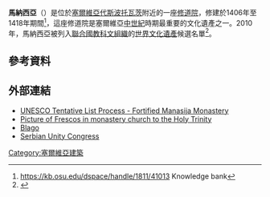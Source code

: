 '''馬納西亞'''（{{lang-sr|Manasija}}）是位於[[塞爾維亞|塞爾維亞]][[代斯波托瓦茨|代斯波托瓦茨]]附近的一座[[修道院|修道院]]，修建於1406年至1418年期間<ref>https://kb.osu.edu/dspace/handle/1811/41013 {{Wayback|url=https://kb.osu.edu/dspace/handle/1811/41013 |date=20121009142938 }} Knowledge bank</ref>，這座修道院是塞爾維亞[[中世紀|中世紀]]時期最重要的文化遺產之一。2010年，馬納西亞被列入[[聯合國教科文組織|聯合國教科文組織]]的[[世界文化遺產|世界文化遺產]]候選名單<ref>{{Cite web |url=http://whc.unesco.org/en/tentativelists/5536/ |title=存档副本 |access-date=2015-01-05 |archive-date=2021-05-21 |archive-url=https://web.archive.org/web/20210521104925/https://whc.unesco.org/en/tentativelists/5536/ |dead-url=no }}</ref>。

== 參考資料 ==
{{Reflist}}

== 外部連結 ==
*[http://whc.unesco.org/en/tentativelists/5536/ UNESCO Tentative List Process - Fortified Manasija Monastery ] {{Wayback|url=http://whc.unesco.org/en/tentativelists/5536/ |date=20210521104925 }}
*[http://www.lessing-photo.com/search.asp?a=L&lc=20202020654A&ln=Monastery%2C+Manasija%2C+Yugoslavia&p=1 Picture of Frescos in monastery church to the Holy Trinity] {{Wayback|url=http://www.lessing-photo.com/search.asp?a=L&lc=20202020654A&ln=Monastery%2C+Manasija%2C+Yugoslavia&p=1 |date=20120318235050 }}
*[https://web.archive.org/web/20060224123409/http://blago.serbianunity.net/Archives/Manasija/ Blago]
*[https://web.archive.org/web/20021202141044/http://www.suc.org/culture/history/Serb_History/Monasteries/Manasija/ Serbian Unity Congress]

{{coord|44.1005555656|N|21.4694444544|E|source:ruwiki_region:RS_type:landmark|format=dms|display=title}}

{{Authority control}}
[[Category:塞爾維亞建築|Category:塞爾維亞建築]]